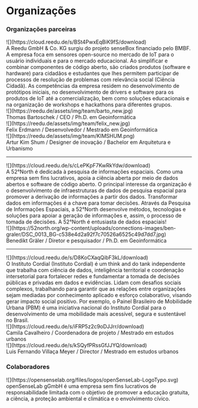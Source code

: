 # Organizações

### Organizações parceiras

<div className="flex gap-8 items-center flex-col md:flex-row">
    <div className="w-full max-w-md">
    ![](https://cloud.reedu.de/s/BSt4PwxEqBiK9fS/download)
    </div>
A Reedu GmbH & Co. KG surgiu do projeto senseBox financiado pelo BMBF. A empresa foca em sensores open-source no mercado de IoT para o usuário individuais e para o mercado educacional. Ao simplificar e combinar componentes de código aberto, são criados produtos (software e hardware) para cidadãos e estudantes que lhes permitem participar de processos de resolução de problemas com relevância social (Ciência Cidadã). As competências da empresa residem no desenvolvimento de protótipos iniciais, no desenvolvimento de drivers e software para os produtos de IoT até a comercialização, bem como soluções educacionais e na organização de workshops e hackathons para diferentes grupos.
</div>

<div className="flex gap-2 items-center">
    <div className="w-48">
![](https://reedu.de/assets/img/team/barto_new.jpg)
    </div>
    Thomas Bartoschek / CEO / Ph.D. em Geoinformática
</div>
<div className="flex gap-2 items-center">
    <div className="w-48">
![](https://reedu.de/assets/img/team/felix_new.jpg)
    </div>
    Felix Erdmann / Desenvolvedor / Mestrado em Geoinformática
</div>
<div className="flex gap-2 items-center">
    <div className="w-48">
![](https://reedu.de/assets/img/team/KIMSHUM.png)
    </div>
    Artur Kim Shum / Designer de inovação / Bachelor em Arquitetura e Urbanismo
</div>

<div className="flex items-center justify-center p-12">
    <hr className="h-0.5 bg-foreground w-1/2" />
</div>

<div className="flex gap-8 items-center flex-col md:flex-row">
    <div className="w-full max-w-sm">
    ![](https://cloud.reedu.de/s/cLePKpF7KwRkYdw/download)
    </div>
A 52°North é dedicada à pesquisa de informações espaciais. Como uma empresa sem fins lucrativos, apoia a ciência aberta por meio de dados abertos e software de código aberto. O principal interesse da organização é o desenvolvimento de infraestruturas de dados de pesquisa espacial para promover a derivação de informações a partir dos dados. Transformar dados em informações é a chave para tomar decisões. Através da Pesquisa de Informações Espaciais, a 52°North desenvolve métodos, tecnologias e soluções para apoiar a geração de informações e, assim, o processo de tomada de decisões. A 52°North é entusiasta de dados espaciais!
</div>

<div className="flex gap-2 items-center">
    <div className="w-48">
![](https://52north.org/wp-content/uploads/connections-images/ben-graler/DSC_0013_BG-c538e4d2a92f7c70526a6525c49d7dd7.jpg)
    </div>
    Benedikt Gräler / Diretor e pesquisador / Ph.D. em Geoinformática
</div>

<div className="flex items-center justify-center p-12">
    <hr className="h-0.5 bg-foreground w-1/2" />
</div>

<div className="flex gap-8 items-center flex-col md:flex-row">
    <div className="w-full max-w-sm">
    ![](https://cloud.reedu.de/s/D8KoCXaqQibF3kL/download)
    </div>
O Instituto Cordial (Instituto Cordial) é um think and do tank independente que trabalha com ciência de dados, inteligência territorial e coordenação intersetorial para fortalecer redes e fundamentar a tomada de decisões públicas e privadas em dados e evidências. Lidam com desafios sociais complexos, trabalhando para garantir que as relações entre organizações sejam mediadas por conhecimento aplicado e esforço colaborativo, visando gerar impacto social positivo. Por exemplo, o Painel Brasileiro de Mobilidade Urbana (PBM) é uma iniciativa nacional do Instituto Cordial para o desenvolvimento de uma mobilidade mais acessível, segura e sustentável no Brasil.
</div>

<div className="flex gap-2 items-center">
    <div className="w-48">
       ![](https://cloud.reedu.de/s/iFRP5z2c9oDJJrr/download)
    </div>
    Camila Cavalheiro / Coordenadora de projeto / Mestrado em estudos urbanos
</div>

<div className="flex gap-2 items-center">
   <div className="w-48">
        ![](https://cloud.reedu.de/s/kSQyfPRssGfJJYQ/download)
    </div>
    Luis Fernando Villaça Meyer / Director / Mestrado em estudos urbanos
</div>

<div className="flex items-center justify-center p-12">
</div>

### Colaboradores

<div className="flex gap-8 items-center flex-col md:flex-row">
    <div className="w-full max-w-sm">
        ![](https://opensenselab.org/files/logos/openSenseLab-LogoTypo.svg)
    </div>
openSenseLab gGmbH é uma empresa sem fins lucrativos de responsabilidade limitada com o objetivo de promover a educação gratuita, a ciência, a proteção ambiental e climática e o envolvimento cívico.
</div>

